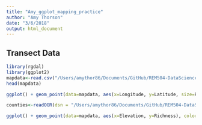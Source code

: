 ```yaml
---
title: "Amy_ggplot_mapping_practice"
author: "Amy Thorson"
date: "3/6/2018"
output: html_document
---
```


## Transect Data 
```r
library(rgdal)
library(ggplot2)
mapdata<-read.csv("/Users/amythor86/Documents/GitHub/REM504-DataScience/Practice_Datasets/student_data/Amy_data/Waypoints.csv", stringsAsFactors = FALSE)
head(mapdata)
```

```r
ggplot() + geom_point(data=mapdata, aes(x=Longitude, y=Latitude, size=Richness), color="red")
```


```r
counties<-readOGR(dsn = "/Users/amythor86/Documents/GitHub/REM504-DataScience/Practice_Datasets/student_data/Amy_data/counties_id_ilso.shp", layer = "counties_id_ilso")

```

```r
ggplot() + geom_point(data=mapdata, aes(x=Elevation, y=Richness), color="red")
```

